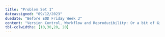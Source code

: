 ```yaml
---
title: "Problem Set 1"
dateassigned: "09/12/2023"
duedate: "Before EOD Friday Week 3"
content: "Version Control, Workflow and Reproducibility: Or a bit of Git & GitHub"
tbl-colwidths: [10,30,20, 20]
---
```

